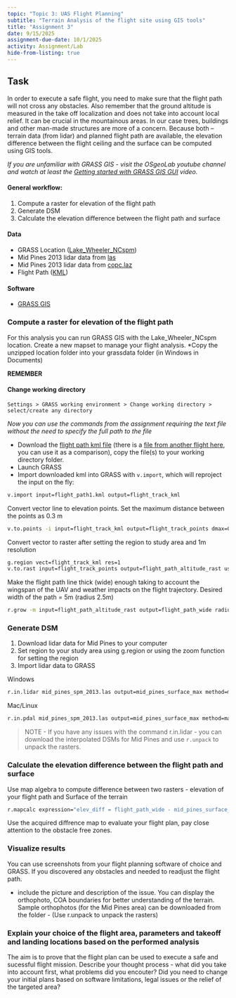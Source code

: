 ```yaml
---
topic: "Topic 3: UAS Flight Planning"
subtitle: "Terrain Analysis of the flight site using GIS tools"
title: "Assignment 3"
date: 9/15/2025
assignment-due-date: 10/1/2025
activity: Assignment/Lab
hide-from-listing: true
---
```


## Task

In order to execute a safe flight, you need to make sure that the flight path will not cross any obstacles. Also remember that the ground altitude is measured in the take off localization and does not take into account local relief. It can be crucial in the mountainous areas. In our case trees, buildings and other man-made structures are more of a concern. Because both – terrain data (from lidar) and planned flight path are available, the elevation difference between the flight ceiling and the surface can be computed using GIS tools.

*If you are unfamiliar with GRASS GIS - visit the OSgeoLab youtube channel and watch at least the [Getting started with GRASS GIS GUI](https://youtu.be/xqsnwtlP-2Y) video.*

#### General workflow:

1. Compute a raster for elevation of the flight path
2. Generate DSM
3. Calculate the elevation difference between the flight path and surface

#### Data

- GRASS Location ([Lake_Wheeler_NCspm]({{< var data.lake_wheeler_url >}}))
- Mid Pines 2013 lidar data from [las]({{< var data.mid_pines_lidar_url >}})
- Mid Pines 2013 lidar data from [copc.laz]({{< var data.mid_pines_copc_url >}})
- Flight Path ([KML]({{< var data.flight_path_kml_url >}}))

#### Software

- [GRASS GIS](http://grass.osgeo.org/)

### Compute a raster for elevation of the flight path

For this analysis you can run GRASS GIS with the Lake_Wheeler_NCspm location. Create a new mapset to manage your flight analysis. 
*Copy the unzipped location folder into your grassdata folder (in Windows in Documents)

**REMEMBER** 

::: {.callout-note}

#### Change working directory
 
`Settings > GRASS working environment > Change working directory > select/create any directory`

*Now you can use the commands from the assignment requiring the text file without the need to specify the full path to the file*

:::

- Download the [flight path kml file]({{< var data.flight_path_kml_url >}}) (there is a [file from another flight here]({{< var data.flight_path_kml_2_url >}}), you can use it as a comparison), copy the file(s) to your working directory folder.
- Launch GRASS
- Import downloaded kml into GRASS with `v.import`, which will reproject the input on the fly:

<!-- :::: {.panel-tabset} -->

<!-- ### bash -->

```bash
v.import input=flight_path1.kml output=flight_track_kml
```

<!-- ### python
```python
import grass.script as gs

# Import KML file
gs.run_command('v.import', input='flight_path1.kml', output='flight_track_kml')
```

### R

```r
library(rgrass7)

# Initialize GRASS session
# You need to update these parameters to meet your systems setup.
initGRASS(gisBase = "/usr/lib/grass84", gisDbase = "~/grassdata", location = "location_name", mapset = "PERMANENT")

# Import KML file
execGRASS("v.import", input = "flight_path1.kml", output = "flight_track_kml")
``` -->
<!-- ::: -->

Convert vector line to elevation points. Set the maximum distance between the points as 0.3 m 

```bash
v.to.points -i input=flight_track_kml output=flight_track_points dmax=0.3
```

Convert vector to raster after setting the region to study area and 1m resolution

```bash
g.region vect=flight_track_kml res=1
v.to.rast input=flight_track_points output=flight_path_altitude_rast use=z
```

Make the flight path line thick (wide) enough taking to account the wingspan of the UAV and weather impacts on the flight trajectory. Desired width of the path = 5m (radius 2.5m) 

```bash
r.grow -m input=flight_path_altitude_rast output=flight_path_wide radius=2.5
```

### Generate DSM

1. Download lidar data for Mid Pines to your computer
2. Set region to your study area using g.region or using the zoom function for setting the region
3. Import lidar data to GRASS

Windows
```bash
r.in.lidar mid_pines_spm_2013.las output=mid_pines_surface_max method=max class_filter=1,2 return_filter=first resolution=3 -oe 
```

Mac/Linux
```bash
r.in.pdal mid_pines_spm_2013.las output=mid_pines_surface_max method=max class_filter=1,2 return_filter=first resolution=3 -oe 
```
> NOTE - If you have any issues with the command r.in.lidar - you can download the interpolated DSMs for Mid Pines and use `r.unpack` to unpack the rasters.

### Calculate the elevation difference between the flight path and surface
Use map algebra to compute difference between two rasters - elevation of your flight path and Surface of the terrain 

```bash
r.mapcalc expression="elev_diff = flight_path_wide - mid_pines_surface_max"
```

Use the acquired diffrence map to evaluate your flight plan, pay close attention to the obstacle free zones.

### Visualize results

You can use screenshots from your flight planning software of choice and GRASS. If you discovered any obstacles and needed to readjust the flight path.
 
- include the picture and description of the issue. You can display the orthophoto, COA boundaries for better understanding of the terrain. Sample orthophotos (for the Mid Pines area) can be downloaded from the folder - (Use r.unpack to unpack the rasters)

### Explain your choice of the flight area, parameters and takeoff and landing locations based on the performed analysis

The aim is to prove that the flight plan can be used to execute a safe and sucessful flight mission. Describe your thought process - what did you take into account first, what problems did you encouter? Did you need to change your initial plans based on software limitations, legal issues or the relief of the targeted area?

